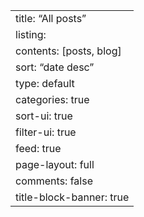 ---
title: "All posts"
listing:
  contents: [posts, blog]
  sort: "date desc"
  type: default
  categories: true
  sort-ui: true
  filter-ui: true
  feed: true
page-layout: full
comments: false
title-block-banner: true
---